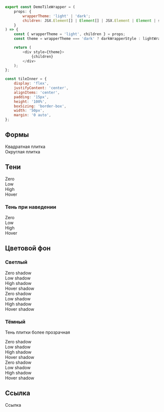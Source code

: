 
```javascript collapse=Код DemoTileWrapper
export const DemoTileWrapper = (
    props: {
        wrapperTheme: 'light' | 'dark';
        children: JSX.Element[] | Element[] | JSX.Element | Element | string;
    }
) => {
    const { wrapperTheme = 'light', children } = props;
    const theme = wrapperTheme === 'dark' ? darkWrapperStyle : lightWrapperStyle;

    return (
        <div style={theme}>
            {children}
        </div>
    );
};
```

```javascript collapse=Код tileInner
const tileInner = {
    display: 'flex',
    justifyContent: 'center',
    alignItems: 'center',
    padding: '15px',
    height: '100%',
    boxSizing: 'border-box',
    width: '50px',
    margin: '0 auto',
};
```
## Формы

<Playground>
    <DemoTileWrapper>
        <Tile shadowLevel="low">
            <div style={tileInner}>Квадратная плитка</div>
        </Tile>
        <Tile radius="rounded" shadowLevel="low">
            <div style={tileInner}>Округлая плитка</div>
        </Tile>
    </DemoTileWrapper>
</Playground>

## Тени

<Playground>
    <DemoTileWrapper>
        <Tile shadowLevel="zero">
            <div style={tileInner}>Zero</div>
        </Tile>
        <Tile shadowLevel="low">
            <div style={tileInner}>Low</div>
        </Tile>
        <Tile shadowLevel="high">
            <div style={tileInner}>High</div>
        </Tile>
        <Tile shadowLevel="hover">
            <div style={tileInner}>Hover</div>
        </Tile>
    </DemoTileWrapper>
</Playground>

### Тень при наведении

<Playground>
    <DemoTileWrapper>
        <Tile isInteractive shadowLevel="zero">
            <div style={tileInner}>Zero</div>
        </Tile>
        <Tile isInteractive shadowLevel="low">
            <div style={tileInner}>Low</div>
        </Tile>
        <Tile isInteractive shadowLevel="high">
            <div style={tileInner}>High</div>
        </Tile>
        <Tile isInteractive shadowLevel="hover">
            <div style={tileInner}>Hover</div>
        </Tile>
    </DemoTileWrapper>
</Playground>

## Цветовой фон

### Светлый

<Playground>
    <DemoTileWrapper>
        <Tile shadowLevel="zero" theme="light">
            <div style={tileInner}>Zero shadow</div>
        </Tile>
        <Tile shadowLevel="low" theme="light">
            <div style={tileInner}>Low shadow</div>
        </Tile>
        <Tile shadowLevel="high" theme="light">
            <div style={tileInner}>High shadow</div>
        </Tile>
        <Tile shadowLevel="hover" theme="light">
            <div style={tileInner}>Hover shadow</div>
        </Tile>
    </DemoTileWrapper>
    <DemoTileWrapper>
        <Tile radius="rounded" shadowLevel="zero" theme="light">
            <div style={tileInner}>Zero shadow</div>
        </Tile>
        <Tile radius="rounded" shadowLevel="low" theme="light">
            <div style={tileInner}>Low shadow</div>
        </Tile>
        <Tile radius="rounded" shadowLevel="high" theme="light">
            <div style={tileInner}>High shadow</div>
        </Tile>
        <Tile radius="rounded" shadowLevel="hover" theme="light">
            <div style={tileInner}>Hover shadow</div>
        </Tile>
    </DemoTileWrapper>
</Playground>

### Тёмный
Тень плитки более прозрачная

<Playground>
    <DemoTileWrapper wrapperTheme="dark">
        <Tile shadowLevel="zero" theme="dark">
            <div style={tileInnerWhite}>Zero shadow</div>
        </Tile>
        <Tile shadowLevel="low" theme="dark">
            <div style={tileInnerWhite}>Low shadow</div>
        </Tile>
        <Tile shadowLevel="high" theme="dark">
            <div style={tileInnerWhite}>High shadow</div>
        </Tile>
        <Tile shadowLevel="hover" theme="dark">
            <div style={tileInnerWhite}>Hover shadow</div>
        </Tile>
    </DemoTileWrapper>
    <DemoTileWrapper wrapperTheme="dark">
        <Tile radius="rounded" shadowLevel="zero">
            <div style={tileInnerWhiteRounded}>Zero shadow</div>
        </Tile>
        <Tile radius="rounded" shadowLevel="low">
            <div style={tileInnerWhiteRounded}>Low shadow</div>
        </Tile>
        <Tile radius="rounded" shadowLevel="high">
            <div style={tileInnerWhiteRounded}>High shadow</div>
        </Tile>
        <Tile radius="rounded" shadowLevel="hover">
            <div style={tileInnerWhiteRounded}>Hover shadow</div>
        </Tile>
    </DemoTileWrapper>
</Playground>


## Ссылка

<Playground>
    <DemoTileWrapper>
    <div style={{ width: '350px' }}>
        <Tile shadowLevel="high" href="#">
            <div style={tileInner}>Ссылка</div>
        </Tile>
    </div>
    </DemoTileWrapper>
</Playground>
